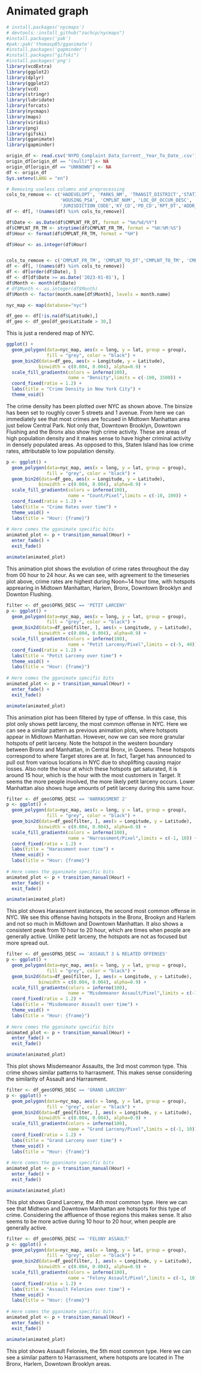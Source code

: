 # Animated graph

```r
# install.packages('nycmaps')
# devtools::install_github("zachcp/nycmaps")
#install.packages('pak')
#pak::pak('thomasp85/gganimate')
#install.packages('gapminder')
#install.packages("gifski")
#install.packages('png')
library(vcdExtra)
library(ggplot2)
library(dplyr)
library(ggplot2)
library(vcd)
library(stringr)
library(lubridate)
library(forcats)
library(nycmaps)
library(maps)
library(viridis)
library(png)
library(gifski)
library(gganimate)
library(gapminder)
```

```r
origin_df <- read.csv('NYPD_Complaint_Data_Current__Year_To_Date_.csv')
origin_df[origin_df == "(null)"] <- NA
origin_df[origin_df == "UNKNOWN"] <- NA
df <- origin_df
Sys.setenv(LANG = "en")

# Removing useless columns and preprocessing
cols_to_remove <- c('HADEVELOPT', 'PARKS_NM', 'TRANSIT_DISTRICT','STATION_NAME',
                    'HOUSING_PSA', 'CMPLNT_NUM', 'LOC_OF_OCCUR_DESC',
                    'JURISDICTION_CODE','KY_CD','PD_CD','RPT_DT','ADDR_PCT_CD')
df <- df[, !(names(df) %in% cols_to_remove)]

df$Date <- as.Date(df$CMPLNT_FR_DT, format = "%m/%d/%Y")
df$CMPLNT_FR_TM <- strptime(df$CMPLNT_FR_TM, format = "%H:%M:%S")
df$Hour <- format(df$CMPLNT_FR_TM, format = "%H")

df$Hour <- as.integer(df$Hour)


cols_to_remove <- c('CMPLNT_FR_TM', 'CMPLNT_TO_DT','CMPLNT_TO_TM', 'CMPLNT_FR_DT')
df <- df[, !(names(df) %in% cols_to_remove)]
df <- df[order(df$Date), ]
df <- df[df$Date >= as.Date('2023-01-01'), ]
df$Month <- month(df$Date)
# df$Month <- as.integer(df$Month)
df$Month <- factor(month.name[df$Month], levels = month.name)
```

```r
nyc_map <- map(database="nyc")

df_geo <- df[!is.na(df$Latitude),]
df_geo <- df_geo[df_geo$Latitude > 30,]
```
This is just a rendered map of NYC.

```r

ggplot() +
  geom_polygon(data=nyc_map, aes(x = long, y = lat, group = group),
               fill = "grey", color = "black") + 
  geom_bin2d(data=df_geo, aes(x = Longitude, y = Latitude), 
            binwidth = c(0.004, 0.004), alpha=0.9) +
  scale_fill_gradientn(colors = inferno(100), 
                       name = "Density",limits = c(-100, 1500)) +
  coord_fixed(ratio = 1.2) +
  labs(title = "Crime Density in New York City") +
  theme_void()
```

The crime density has been plotted over NYC as shown above. The binsize has been set to roughly cover 5 streets and 1 avenue. From here we can immediately see that most crimes are focused in Midtown Manhattan area just below Central Park. Not only that, Downtown Brooklyn, Downtown Flushing and the Bronx also show high crime activity. These are areas of high population density and it makes sense to have higher criminal activity in densely populated areas. As opposed to this, Staten Island has low crime rates, attributable to low population density.

```r
p <- ggplot() +
  geom_polygon(data=nyc_map, aes(x = long, y = lat, group = group),
               fill = "grey", color = "black") + 
  geom_bin2d(data=df_geo, aes(x = Longitude, y = Latitude), 
            binwidth = c(0.004, 0.004), alpha=0.9) +
  scale_fill_gradientn(colors = inferno(100), 
                       name = "Count/Pixel",limits = c(-10, 100)) +
  coord_fixed(ratio = 1.2) +
  labs(title = "Crime Rates over time") +
  theme_void() +
  labs(title = "Hour: {frame}")
  
# Here comes the gganimate specific bits
animated_plot <- p + transition_manual(Hour) +
  enter_fade() +
  exit_fade()

animate(animated_plot)
```
This animation plot shows the evolution of crime rates throughout the day from 00 hour to 24 hour. As we can see, with agreement to the timeseries plot above, crime rates are highest during Noon~14 hour time, with hotspots apprearing in Midtown Manhattan, Harlem, Bronx, Downtown Brooklyn and Downton Flushing.


```r
filter <- df_geo$OFNS_DESC == 'PETIT LARCENY'
p <- ggplot() +
  geom_polygon(data=nyc_map, aes(x = long, y = lat, group = group),
               fill = "grey", color = "black") + 
  geom_bin2d(data=df_geo[filter, ], aes(x = Longitude, y = Latitude), 
            binwidth = c(0.004, 0.004), alpha=0.9) +
  scale_fill_gradientn(colors = inferno(100), 
                       name = "Petit Larceny/Pixel",limits = c(-5, 40)) +
  coord_fixed(ratio = 1.2) +
  labs(title = "Petit Larceny over time") +
  theme_void() +
  labs(title = "Hour: {frame}")
  
# Here comes the gganimate specific bits
animated_plot <- p + transition_manual(Hour) +
  enter_fade() +
  exit_fade()

animate(animated_plot)
```
This animation plot has been filtered by type of offense. In this case, this plot only shows petit larceny, the most common offense in NYC. Here we can see a similar pattern as previous animation plots, where hotspots appear in Midtown Manhattan. However, now we can see more granular hotspots of petit larceny. Note the hotspot in the western boundary between Bronx and Manhattan, in Central Bronx, in Queens. These hotspots correspond to where Target stores are at. In fact, Target has announced to pull out from various locations in NYC due to shoplifting causing major losses. Also note the hour at which these hotspots get saturated, it is around 15 hour, which is the hour with the most customers in Target. It seems the more people involved, the more likely petit larceny occurs. Lower Manhattan also shows huge amounts of petit larceny during this same hour. 


```r
filter <- df_geo$OFNS_DESC == 'HARRASSMENT 2'
p <- ggplot() +
  geom_polygon(data=nyc_map, aes(x = long, y = lat, group = group),
               fill = "grey", color = "black") + 
  geom_bin2d(data=df_geo[filter, ], aes(x = Longitude, y = Latitude), 
            binwidth = c(0.004, 0.004), alpha=0.9) +
  scale_fill_gradientn(colors = inferno(100), 
                       name = "Harrassment/Pixel",limits = c(-1, 10)) +
  coord_fixed(ratio = 1.2) +
  labs(title = "Harassment over time") +
  theme_void() +
  labs(title = "Hour: {frame}")
  
# Here comes the gganimate specific bits
animated_plot <- p + transition_manual(Hour) +
  enter_fade() +
  exit_fade()

animate(animated_plot)
```
This plot shows Harassment instances, the second most common offense in NYC. We see this offense having hotspots in the Bronx, Brookyn and Harlem and not so much in Midtown and Downtown Manhattan. It also shows a consistent peak from 10 hour to 20 hour, which are times when people are generally active. Unlike petit larceny, the hotspots are not as focused but more spread out.


```r
filter <- df_geo$OFNS_DESC == 'ASSAULT 3 & RELATED OFFENSES'
p <- ggplot() +
  geom_polygon(data=nyc_map, aes(x = long, y = lat, group = group),
               fill = "grey", color = "black") + 
  geom_bin2d(data=df_geo[filter, ], aes(x = Longitude, y = Latitude), 
            binwidth = c(0.004, 0.004), alpha=0.9) +
  scale_fill_gradientn(colors = inferno(100), 
                       name = "Misdemeanor Assault/Pixel",limits = c(-1, 10)) +
  coord_fixed(ratio = 1.2) +
  labs(title = "Misdemeanor Assault over time") +
  theme_void() +
  labs(title = "Hour: {frame}")
  
# Here comes the gganimate specific bits
animated_plot <- p + transition_manual(Hour) +
  enter_fade() +
  exit_fade()

animate(animated_plot)
```
This plot shows Misdemeanor Assaults, the 3rd most common type. This crime shows similar patterns to harrasment. This makes sense considering the similarity of Assault and Harrasment.


```r
filter <- df_geo$OFNS_DESC == 'GRAND LARCENY'
p <- ggplot() +
  geom_polygon(data=nyc_map, aes(x = long, y = lat, group = group),
               fill = "grey", color = "black") + 
  geom_bin2d(data=df_geo[filter, ], aes(x = Longitude, y = Latitude), 
            binwidth = c(0.004, 0.004), alpha=0.9) +
  scale_fill_gradientn(colors = inferno(100), 
                       name = "Grand Larceny/Pixel",limits = c(-1, 10)) +
  coord_fixed(ratio = 1.2) +
  labs(title = "Grand Larceny over time") +
  theme_void() +
  labs(title = "Hour: {frame}")
  
# Here comes the gganimate specific bits
animated_plot <- p + transition_manual(Hour) +
  enter_fade() +
  exit_fade()

animate(animated_plot)
```
This plot shows Grand Larceny, the 4th most common type. Here we can see that Midtwon and Downtown Manhattan are hotspots for this type of crime. Considering the affluence of those regions this makes sense. It also seems to be more active during 10 hour to 20 hour, when people are generally active. 


```r
filter <- df_geo$OFNS_DESC == 'FELONY ASSAULT'
p <- ggplot() +
  geom_polygon(data=nyc_map, aes(x = long, y = lat, group = group),
               fill = "grey", color = "black") + 
  geom_bin2d(data=df_geo[filter, ], aes(x = Longitude, y = Latitude), 
            binwidth = c(0.004, 0.004), alpha=0.9) +
  scale_fill_gradientn(colors = inferno(100), 
                       name = "Felony Assault/Pixel",limits = c(-1, 10)) +
  coord_fixed(ratio = 1.2) +
  labs(title = "Assault Felonies over time") +
  theme_void() +
  labs(title = "Hour: {frame}")
  
# Here comes the gganimate specific bits
animated_plot <- p + transition_manual(Hour) +
  enter_fade() +
  exit_fade()

animate(animated_plot)
```
This plot shows Assault Felonies, the 5th most common type. Here we can see a similar pattern to Harrassment, where hotspots are located in The Bronx, Harlem, Downtown Brooklyn areas. 

